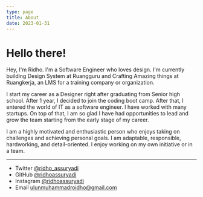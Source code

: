 ```yaml
---
type: page
title: About
date: 2023-01-31
---
```


# Hello there!

Hey, I'm Ridho. I'm a Software Engineer who loves design. I'm currently building Design System at Ruangguru and Crafting Amazing things at Ruangkerja, an LMS for a training company or organization.

I start my career as a Designer right after graduating from Senior high school. After 1 year, I decided to join the coding boot camp. After that, I entered the world of IT as a software engineer. I have worked with many startups. On top of that, I am so glad I have had opportunities to lead and grow the team starting from the early stage of my career.

I am a highly motivated and enthusiastic person who enjoys taking on challenges and achieving personal goals. I am adaptable, responsible, hardworking, and detail-oriented. I enjoy working on my own initiative or in a team. 

---

- Twitter [@ridho_assuryadi](https://twitter.com/ridho_assuryadi)
- GitHub [@ridhoassuryadi](https://github.com/ridhoassuryadi)
- Instagram [@ridhoassuryadi](https://www.instagram.com/ridhoassuryadi)
- Email ulunmuhammadroidho@gmail.com
